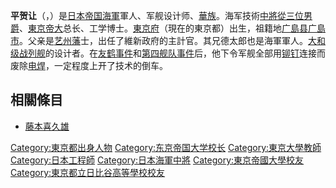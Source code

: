 {{unreferenced|time=2014-04-03T09:34:47+00:00}}
{{Infobox military person
|name = 平贺让
|birth_date = 1878年3月8日
|death_date = {{death date and age|1943|02|13|1878|03|08|mf=y}}
|birth_place = [[日本|日本]][[東京|東京]]
|death_place = 日本東京
|image = Yuzuru Hiraga.JPG
|caption = 
|nickname =
|allegiance = [[大日本帝國|大日本帝國]]
|branch = [[大日本帝國海軍|大日本帝國海軍]]
|serviceyears = 1901 - 1943
|rank = [[海軍中將|海軍中將]]
|commands =
|unit =
|battles =
|awards = [[瑞寶章|瑞寶章]]<br>[[旭日章|旭日章]]
|family =
|laterwork =
}}
'''平贺让'''（{{jpn|j=平賀譲|hg=ひらが ゆずる|rm=Hiraga Yuzuru|f=h}}，{{bd|1878年|3月8日|1943年|2月17日}}）是[[日本帝国海軍|日本帝国海軍]]軍人、军舰设计师、[[華族_(日本)|華族]]。海军技術[[中將|中將]][[從三位|從三位]][[男爵|男爵]]、[[東京帝大|東京帝大]]总长、工学博士。[[東京府|東京府]]（現在的東京都）出生，祖籍地[[广島县|广島县]][[广島市|广島市]]。父亲是[[安艺藩|艺州藩]]士，出任了維新政府的主計官。其兄德太郎也是海軍軍人。[[大和级战列舰|大和级战列舰]]的设计者。在[[友鹤事件|友鹤事件]]和[[第四舰队事件|第四舰队事件]]后，他下令军舰全部用[[铆钉|铆钉]]连接而废除[[电焊|电焊]]，一定程度上开了技术的倒车。

==相關條目==
*[[藤本喜久雄|藤本喜久雄]]

{{東京大學總長}}
{{Authority control}}
{{DEFAULTSORT:Hiraga Yuzuru}}

[[Category:東京都出身人物|Category:東京都出身人物]]
[[Category:东京帝国大学校长|Category:东京帝国大学校长]]
[[Category:東京大學教師|Category:東京大學教師]]
[[Category:日本工程師|Category:日本工程師]]
[[Category:日本海軍中將|Category:日本海軍中將]]
[[Category:東京帝國大學校友|Category:東京帝國大學校友]]
[[Category:東京都立日比谷高等學校校友|Category:東京都立日比谷高等學校校友]]